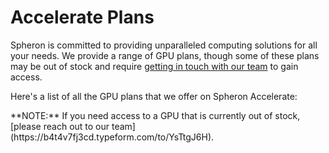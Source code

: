 
# Accelerate Plans

Spheron is committed to providing unparalleled computing solutions for all your needs.
We provide a range of GPU plans, though some of these plans may be out of stock and require [getting in touch with our team](https://b4t4v7fj3cd.typeform.com/to/YsTtgJ6H) to gain access.

Here's a list of all the GPU plans that we offer on Spheron Accelerate:

<Callout type="info">
  **NOTE:** If you need access to a GPU that is currently out of stock, [please
  reach out to our team](https://b4t4v7fj3cd.typeform.com/to/YsTtgJ6H).
</Callout>

<Plans isGPU={true} />

<Navigation name="Accelerate Plans" />
